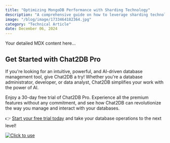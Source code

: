 ```yaml
---
title: "Optimizing MongoDB Performance with Sharding Technology"
description: "A comprehensive guide on how to leverage sharding technology to enhance MongoDB performance."
image: "/blog/image/1733464182364.jpg"
category: "Technical Article"
date: December 06, 2024
---
```


Your detailed MDX content here...

## Get Started with Chat2DB Pro

If you're looking for an intuitive, powerful, and AI-driven database management tool, give Chat2DB a try! Whether you're a database administrator, developer, or data analyst, Chat2DB simplifies your work with the power of AI.

Enjoy a 30-day free trial of Chat2DB Pro. Experience all the premium features without any commitment, and see how Chat2DB can revolutionize the way you manage and interact with your databases.

👉 [Start your free trial today](https://chat2db.ai/pricing) and take your database operations to the next level!


[![Click to use](/image/blog/bg/chat2db.jpg)](https://chat2db.ai/)
